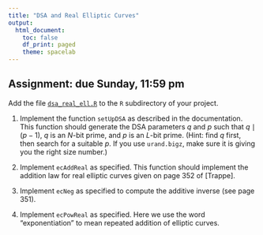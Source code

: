 ```yaml
---
title: "DSA and Real Elliptic Curves"
output:
  html_document:
    toc: false
    df_print: paged
    theme: spacelab
---
```


## Assignment: due Sunday, 11:59 pm

Add the file [`dsa_real_ell.R`](https://djhunter.github.io/cryptography/R/dsa_real_ell.R) to the `R` subdirectory of your project. 

1. Implement the function `setUpDSA` as described in the documentation. This function should generate the DSA parameters $q$ and $p$ such that $q \mid (p-1)$, $q$ is an $N$-bit prime, and $p$ is an $L$-bit prime. (Hint: find $q$ first, then search for a suitable $p$. If you use `urand.bigz`, make sure it is giving you the right size number.)

2. Implement `ecAddReal` as specified. This function should implement the addition law for real elliptic curves given on page 352 of [Trappe].

3. Implement `ecNeg` as specified to compute the additive inverse (see page 351).

4. Implement `ecPowReal` as specified. Here we use the word "exponentiation" to mean repeated addition of elliptic curves.

